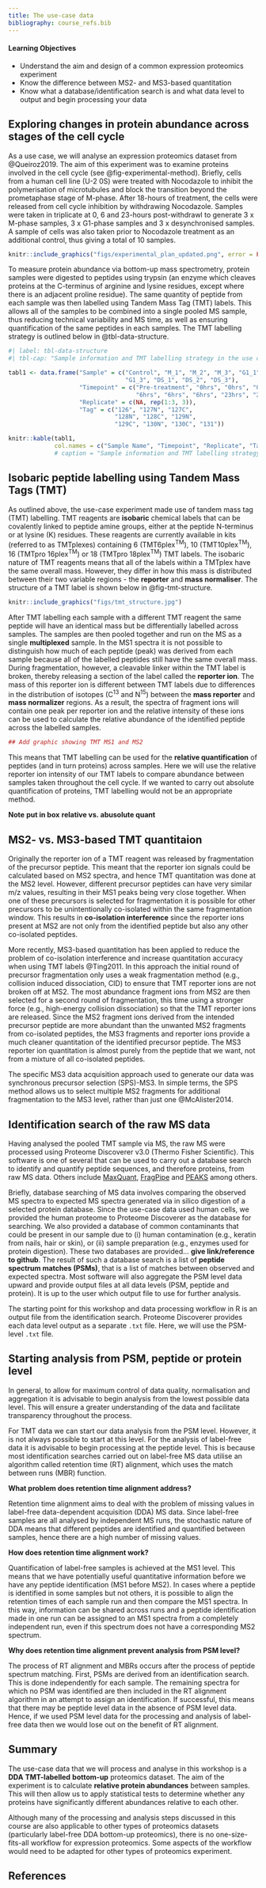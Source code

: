 ```yaml
---
title: The use-case data
bibliography: course_refs.bib
---
```


::: {.callout-tip}
#### Learning Objectives

* Understand the aim and design of a common expression proteomics experiment
* Know the difference between MS2- and MS3-based quantitation
* Know what a database/identification search is and what data level to output 
and begin processing your data

:::

## Exploring changes in protein abundance across stages of the cell cycle

As a use case, we will analyse an expression proteomics dataset from @Queiroz2019.
The aim of this experiment was to examine proteins involved in the cell cycle
(see @fig-experimental-method). Briefly, cells from a human cell 
line (U-2 0S) were treated with Nocodazole to inhibit the polymerisation of
microtubules and block the transition beyond the prometaphase stage of M-phase.
After 18-hours of treatment, the cells were released from cell cycle inhibition 
by withdrawing Nocodazole. Samples were taken in triplicate at 0, 6 and 23-hours
post-withdrawl to generate 3 x M-phase samples, 3 x G1-phase samples and 3 x
desynchronised samples. A sample of cells was also taken prior to Nocodazole
treatment as an additional control, thus giving a total of 10 samples. 


```r
knitr::include_graphics("figs/experimental_plan_updated.png", error = FALSE)
```


To measure protein abundance via bottom-up mass spectrometry, protein samples 
were digested to peptides using trypsin (an enzyme which cleaves proteins at 
the C-terminus of arginine and lysine residues, except where there is an 
adjacent proline residue). The same quantity of peptide from each sample was then
labelled using Tandem Mass Tag (TMT) labels. This allows all of the samples to 
be combined into a single pooled MS sample, thus reducing technical variability
and MS time, as well as ensuring quantification of the same peptides in each 
samples. The TMT labelling strategy is outlined below in @tbl-data-structure.


```r
#| label: tbl-data-structure
#| tbl-cap: "Sample information and TMT labelling strategy in the use case experiment"

tabl1 <- data.frame("Sample" = c("Control", "M_1", "M_2", "M_3", "G1_1", "G1_2",
                                 "G1_3", "DS_1", "DS_2", "DS_3"),
                    "Timepoint" = c("Pre-treatment", "0hrs", "0hrs", "0hrs",
                                    "6hrs", "6hrs", "6hrs", "23hrs", "23hrs", "23hrs"),
                    "Replicate" = c(NA, rep(1:3, 3)),
                    "Tag" = c("126", "127N", "127C", 
                              "128N", "128C", "129N",
                              "129C", "130N", "130C", "131"))

knitr::kable(tabl1,
             col.names = c("Sample Name", "Timepoint", "Replicate", "Tag"))
             # caption = "Sample information and TMT labelling strategy in the use case experiment")
```


## Isobaric peptide labelling using Tandem Mass Tags (TMT)

As outlined above, the use-case experiment made use of tandem mass tag (TMT)
labelling. TMT reagents are **isobaric** chemical labels that can be covalently 
linked to peptide amine groups, either at the peptide N-terminus or at lysine
(K) residues. These reagents are currently available in kits (referred to as
TMTplexes) containing 6 (TMT6plex^TM^), 10 (TMT10plex^TM^), 16 (TMTpro 16plex^TM^) 
or 18 (TMTpro 18plex^TM^) TMT labels. The isobaric nature of TMT reagents means
that all of the labels within a TMTplex have the same overall mass. However, 
they differ in how this mass is distributed between their two variable regions - 
the **reporter** and **mass normaliser**. The structure of a TMT label is shown 
below in @fig-tmt-structure. 


```r
knitr::include_graphics("figs/tmt_structure.jpg")
```


After TMT labelling each sample with a different TMT reagent the same peptide
will have an identical mass but be differentially labelled across samples. The 
samples are then pooled together and run on the MS as a single **multiplexed**
sample. In the MS1 spectra it is not possible to distinguish how much of each
peptide (peak) was derived from each sample because all of the labelled peptides
still have the same overall mass. During fragmentation, however, a cleavable linker
within the TMT label is broken, thereby releasing a section of the label called
the **reporter ion**. The mass of this reporter ion is different between TMT 
labels due to differences in the distribution of isotopes (C^13^ and N^15^)
between the **mass reporter** and **mass normalizer** regions. As a result, the 
spectra of fragment ions will contain one peak per reporter ion and the relative 
intensity of these ions can be used to calculate the relative abundance of the 
identified peptide across the labelled samples.


```r
## Add graphic showing TMT MS1 and MS2
```


This means that TMT labelling can be used for the **relative quantification** of 
peptides (and in turn proteins) across samples. Here we will use the relative
reporter ion intensity of our TMT labels to compare abundance between samples
taken throughout the cell cycle. If we wanted to carry out absolute quantification 
of proteins, TMT labelling would not be an appropriate method.

**Note** **put in box** **relative vs. abusolute quant**

## MS2- vs. MS3-based TMT quantitaion

Originally the reporter ion of a TMT reagent was released by fragmentation of 
the precursor peptide. This meant that the reporter ion signals could be 
calculated based on MS2 spectra, and hence TMT quantitation was done at the MS2
level. However, different precursor peptides can have very similar m/z values,
resulting in their MS1 peaks being very close together. When one of these
precursors is selected for fragmentation it is possible for other precursors to
be unintentionally co-isolated within the same fragmentation window. This 
results in **co-isolation interference** since the reporter ions present at MS2
are not only from the identified peptide but also any other co-isolated peptides.

More recently, MS3-based quantitation has been applied to reduce the problem of
co-isolation interference and increase quantitation accuracy when using TMT labels
@Ting2011. In this approach the initial round of precursor fragmentation only uses 
a weak fragmentation method (e.g., collision induced dissociation, CID) to ensure
that TMT reporter ions are not broken off at MS2. The most abundance fragment ions
from MS2 are then selected for a second round of fragmentation, this time using
a stronger force (e.g., high-energy collision dissociation) so that the TMT
reporter ions are released. Since the MS2 fragment ions derived from the intended
precursor peptide are more abundant than the unwanted MS2 fragments from 
co-isolated peptides, the MS3 fragments and reporter ions provide a much cleaner
quantitation of the identified precursor peptide. The MS3 reporter ion 
quantitation is almost purely from the peptide that we want, not from a mixture
of all co-isolated peptides.

The specific MS3 data acquisition approach used to generate our data was 
synchronous precursor selection (SPS)-MS3. In simple terms, the SPS method 
allows us to select multiple MS2 fragments for additional fragmentation to the
MS3 level, rather than just one @McAlister2014.


## Identification search of the raw MS data

Having analysed the pooled TMT sample via MS, the raw MS were processed using 
Proteome Discoverer v3.0 (Thermo Fisher Scientific). This software is one of 
several that can be used to carry out a database search to identify and 
quantify peptide sequences, and therefore proteins, from raw MS data. Others 
include [MaxQuant](https://www.maxquant.org), 
[FragPipe](https://fragpipe.nesvilab.org) and
[PEAKS](https://www.bioinfor.com/peaks-online/) among others.

Briefly, database searching of MS data involves comparing the observed MS spectra
to expected MS spectra generated via in silico digestion of a selected protein 
database. Since the use-case data used human cells, we provided the human proteome
to Proteome Discoverer as the database for searching. We also provided a 
database of common contaminants that could be present in our sample due to (i)
human contamination (e.g., keratin from nails, hair or skin), or (ii) sample 
preparation (e.g., enzymes used for protein digestion). These two databases are
provided... **give link/reference to github**. The result of such a database 
search is a list of **peptide spectrum matches (PSMs)**, that is a list of matches
between observed and expected spectra. Most software will also aggregate the 
PSM level data upward and provide output files at all data levels (PSM, peptide
and protein). It is up to the user which output file to use for further analysis.

The starting point for this workshop and data processing workflow in R is an 
output file from the identification search. Proteome Discoverer provides each 
data level output as a separate `.txt` file. Here, we will use the PSM-level
`.txt` file. 


## Starting analysis from PSM, peptide or protein level

In general, to allow for maximum control of data quality, normalisation and
aggregation it is advisable to begin analysis from the lowest possible data 
level. This will ensure a greater understanding of the data and facilitate
transparency throughout the process. 

For TMT data we can start our data analysis from the PSM level. However, it is
not always possible to start at this level. For the analysis of label-free data
it is advisable to begin processing at the peptide level. This is because most
identification searches carried out on label-free MS data utilise an algorithm
called retention time (RT) alignment, which uses the match between runs (MBR)
function.

**What problem does retention time alignment address?**

Retention time alignment aims to deal with the problem of missing values in 
label-free data-dependent acquisition (DDA) MS data. Since label-free samples 
are all analysed by independent MS runs, the stochastic nature of DDA means 
that different peptides are identified and quantified between samples, hence
there are a high number of missing values. 

**How does retention time alignment work?**

Quantification of label-free samples is achieved at the MS1 level. This means 
that we have potentially useful quantitative information before we have any
peptide identification (MS1 before MS2). In cases where a peptide is identified
in some samples but not others, it is possible to align the retention times of
each sample run and then compare the MS1 spectra. In this way, information can
be shared across runs and a peptide identification made in one run can be 
assigned to an MS1 spectra from a completely independent run, even if this
spectrum does not have a corresponding MS2 spectrum.

**Why does retention time alignment prevent analysis from PSM level?**

The process of RT alignment and MBRs occurs after the process of peptide
spectrum matching. First, PSMs are derived from an identification search. This
is done independently for each sample. The remaining spectra for which no PSM
was identified are then included in the RT alignment algorithm in an attempt to
assign an identification. If successful, this means that there may be peptide
level data in the absence of PSM level data. Hence, if we used PSM level data 
for the processing and analysis of label-free data then we would lose out on 
the benefit of RT alignment.


## Summary
The use-case data that we will process and analyse in this workshop is a **DDA**
**TMT-labelled** **bottom-up** proteomics dataset. The aim of the experiment is
to calculate **relative protein abundances** between samples. This will then allow 
us to apply statistical tests to determine whether any proteins have significantly
different abundances relative to each other.

Although many of the processing and analysis steps discussed in this course are
also applicable to other types of proteomics datasets (particularly label-free
DDA bottom-up proteomics), there is no one-size-fits-all workflow for expression
proteomics. Some aspects of the workflow would need to be adapted for other
types of proteomics experiment.

## References {-}